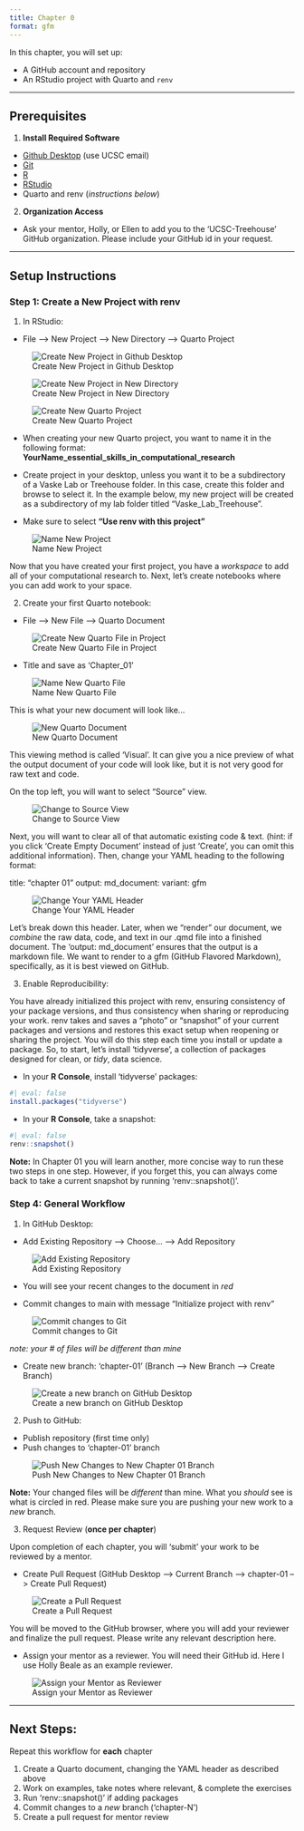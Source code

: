 ```yaml
---
title: Chapter 0
format: gfm
---
```


In this chapter, you will set up:

-   A GitHub account and repository
-   An RStudio project with Quarto and `renv`

------------------------------------------------------------------------

## Prerequisites

1.  **Install Required Software**

-   [Github Desktop](https://github.com/apps/desktop) (use UCSC email)
-   [Git](https://git-scm.com/downloads)
-   [R](https://www.r-project.org)
-   [RStudio](https://posit.co/download/rstudio-desktop/)
-   Quarto and renv (*instructions below*)

2.  **Organization Access**

-   Ask your mentor, Holly, or Ellen to add you to the 'UCSC-Treehouse' GitHub organization.
Please include your GitHub id in your request.

------------------------------------------------------------------------

## Setup Instructions

### Step 1: Create a New Project with renv

1.  In RStudio:

-   File --\> New Project --\> New Directory --\> Quarto Project

![Create New Project in Github Desktop](Images/create_new_project.png){fig-alt="Image showing file button to create 'New Project'" .border}

![Create New Project in New Directory](Images/project_in_new_directory.png){fig-alt="Image showing button on RStudio to 'Create New Project' within 'New Directory'" .border}

![Create New Quarto Project](Images/new_quarto_project.png){fig-alt="Image showing new Quarto Project button" .border}

-   When creating your new Quarto project, you want to name it in the following format: **YourName_essential_skills_in_computational_research**

-   Create project in your desktop, unless you want it to be a subdirectory of a Vaske Lab or Treehouse folder.
In this case, create this folder and browse to select it.
In the example below, my new project will be created as a subdirectory of my lab folder titled "Vaske_Lab_Treehouse".
-   Make sure to select **"Use renv with this project"**

![Name New Project](Images/name_quarto_project.png){.border
fig-alt="Image showing how to name new Quarto project, put in Vaske or Treehouse folder, and initialize with renv"}

Now that you have created your first project, you have a *workspace* to add all of your computational research to.
Next, let's create notebooks where you can add work to your space.

2.  Create your first Quarto notebook:

-   File --\> New File --\> Quarto Document

![Create New Quarto File in Project](Images/create_new_quarto_file.png){.border fig-alt="Image showing how to create a new quarto file in RStudio"}

-   Title and save as 'Chapter_01'

![Name New Quarto File](Images/name_new_quarto_file.png){.border fig-alt="Image showing how to name and save a new quarto file in RStudio"}

This is what your new document will look like...

![New Quarto Document](Images/quarto_document.png){.border
fig-alt="Image showing what a newly created quarto document looks like."}

This viewing method is called 'Visual'.
It can give you a nice preview of what the output document of your code will look like, but it is not very good for raw text and code.

On the top left, you will want to select "Source" view.

![Change to Source View](Images/source_view.png){.border
fig-alt="Switch to source view"}

Next, you will want to clear all of that automatic existing code & text.
(hint: if you click 'Create Empty Document' instead of just 'Create', you can omit this additional information).
Then, change your YAML heading to the following format:

title: "chapter 01"
output: 
  md_document:
    variant: gfm

![Change Your YAML Header](Images/yaml_header.png){.border fig-alt="Image showing clear quarto document with corrected YAML header for markdown output"}

Let's break down this header.
Later, when we "render" our document, we *combine* the raw data, code, and text in our .qmd file into a finished document.
The 'output: md_document' ensures that the output is a markdown file.
We want to render to a gfm (GitHub Flavored Markdown), specifically, as it is best viewed on GitHub.

3.  Enable Reproducibility:

You have already initialized this project with renv, ensuring consistency of your package versions, and thus consistency when sharing or reproducing your work.
renv takes and saves a "photo" or "snapshot" of your current packages and versions and restores this exact setup when reopening or sharing the project.
You will do this step each time you install or update a package.
So, to start, let's install 'tidyverse', a collection of packages designed for clean, or *tidy*, data science.

-   In your **R Console**, install 'tidyverse' packages:

```r
#| eval: false
install.packages("tidyverse")
```

-   In your **R Console**, take a snapshot:

```r
#| eval: false
renv::snapshot()
```

**Note:** In Chapter 01 you will learn another, more concise way to run these two steps in one step.
However, if you forget this, you can always come back to take a current snapshot by running 'renv::snapshot()'.

### Step 4: General Workflow

1.  In GitHub Desktop:

-   Add Existing Repository --\> Choose... --\> Add Repository

![Add Existing Repository](Images/add_local_repository.png)

-   You will see your recent changes to the document in *red*

-   Commit changes to main with message "Initialize project with renv"

![Commit changes to Git](Images/commit_changes_to_git.png){.border
fig-alt="Image showing how to commit changes to Git on GitHub Desktop"}

*note: your \# of files will be different than mine*

-   Create new branch: 'chapter-01' (Branch --\> New Branch --\> Create Branch)

![Create a new branch on GitHub Desktop](Images/create_new_branch.png){.border
fig-alt="Image showing how to create a new branch on GitHub Desktop"}

2.  Push to GitHub:

-   Publish repository (first time only)
-   Push changes to 'chapter-01' branch

![Push New Changes to New Chapter 01 Branch](Images/push_new_changes_to_new_branch.png){.border fig-alt="Image showing how to push newest files changes to main branch"}

**Note:** Your changed files will be *different* than mine. What you *should* see is what is circled in red. Please make sure you are pushing your new work to a *new* branch.

3.  Request Review (**once per chapter**)

Upon completion of each chapter, you will 'submit' your work to be reviewed by a mentor.

-   Create Pull Request (GitHub Desktop --\> Current Branch --\> chapter-01 --\> Create Pull Request)

![Create a Pull Request](Images/create_pull_request.png){.border fig-alt="Image showing how to create a new pull request"}

You will be moved to the GitHub browser, where you will add your reviewer and finalize the pull request. Please write any relevant description here.

-   Assign your mentor as a reviewer.
You will need their GitHub id.
Here I use Holly Beale as an example reviewer.

![Assign your Mentor as Reviewer](Images/request_reviewer.png){.border fig-alt="Image showing GitHub browser where you will add a reviewer to your new pull request"}

------------------------------------------------------------------------

## Next Steps:

Repeat this workflow for **each** chapter

1.  Create a Quarto document, changing the YAML header as described above
2.  Work on examples, take notes where relevant, & complete the exercises
3.  Run 'renv::snapshot()' if adding packages
4.  Commit changes to a *new* branch ('chapter-N')
5.  Create a pull request for mentor review